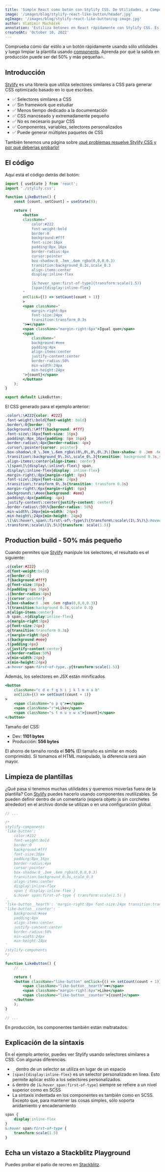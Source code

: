 ```yaml
---
title: 'Simple React como botón con Stylify CSS. De Utilidades, a Componentes, selectores mangled y 50% más pequeño build de producción.'
image: '/images/blog/stylify-react-like-button/header.jpg'
ogImage: '/images/blog/stylify-react-like-button/og-image.jpg'
author: Vladimír Macháček
annotation: 'Estiliza botones en React rápidamente con Stylify CSS. Es como escribir CSS directamente en la plantilla.'
createdAt: 'October 10, 2022'
---
```


Comprueba cómo dar estilo a un botón rápidamente usando sólo utilidades y luego limpiar la plantilla usando [components](/es/docs/get-started#defining-a-component). Aprenda por qué la salida en producción puede ser del 50% y más pequeña🔥.

## Introducción
[Stylify](/) es una librería que utiliza selectores similares a CSS para generar CSS optimizado basado en lo que escribes.

- ✅ Selectores similares a CSS
- ✅ Sin framework que estudiar
- ✅ Menos tiempo dedicado a la documentación
- ✅ CSS manoseado y extremadamente pequeño
- ✅ No es necesario purgar CSS
- ✅ Componentes, variables, selectores personalizados
- ✅ Puede generar múltiples paquetes de CSS

También tenemos una página sobre [¡qué problemas resuelve Stylify CSS y por qué deberías probarlo!](/es/docs/get-started/why-stylify-css)

## El código
Aquí está el código detrás del botón:
```jsx
import { useState } from 'react';
import './stylify.css';

function LikeButton() {
	const [count, setCount] = useState(0);

	return (
		<button
		className="
			color:#222
			font-weight:bold
			border:0
			background:#fff
			font-size:16px
			padding:8px_16px
			border-radius:4px
			cursor:pointer
			box-shadow:0_.3em_.6em_rgba(0,0,0,0.3)
			transition:background_0.3s,scale_0.3
			align-items:center
			display:inline-flex

			[&:hover_span:first-of-type]{transform:scale(1.5)}
			[span]{display:inline-flex}
		"
		onClick={() => setCount(count + 1)}
		>
		<span className="
			margin-right:8px
			font-size:24px
			transition:transform_0.3s
		">❤️</span>
		<span className="margin-right:6px">Igual que</span>
		<span
			className="
			background:#eee
			padding:4px
			align-items:center
			justify-content:center
			border-radius:50%
			min-width:24px
			min-height:24px
		">{count}</span>
		</button>
	);
}

export default LikeButton;
```

El CSS generado para el ejemplo anterior:
```css
.color\:\#222{color: #222}
.font-weight\:bold{font-weight: bold}
.border\:0{border: 0}
.background\:\#fff{background: #fff}
.font-size\:16px{font-size: 16px}
.padding\:8px_16px{padding: 8px 16px}
.border-radius\:4px{border-radius: 4px}
.cursor\:pointer{cursor: pointer}
.box-shadow\:0_\.3em_\.6em_rgba\(0\,0\,0\,0\.3\){box-shadow: 0 .3em .6em rgba(0,0,0,0.3)}
.transition\:background_0\.3s\,scale_0\.3{transition: background 0.3s,scale 0.3}
.align-items\:center{align-items: center}
.\[span\]\{display\:inline\-flex\} span,
.display\:inline-flex{display: inline-flex}
.margin-right\:8px{margin-right: 8px}
.font-size\:24px{font-size: 24px}
.transition\:transform_0\.3s{transition: transform 0.3s}
.margin-right\:6px{margin-right: 6px}
.background\:\#eee{background: #eee}
.padding\:4px{padding: 4px}
.justify-content\:center{justify-content: center}
.border-radius\:50\%{border-radius: 50%}
.min-width\:24px{min-width: 24px}
.min-height\:24px{min-height: 24px}
.\[\&\:hover\_span\:first\-of\-type\]\{transform\:scale\(1\.5\)\}:hover span:first-of-type,
.transform\:scale\(1\.5\){transform: scale(1.5)}
```
## Production build - 50% más pequeño
Cuando permites que [Stylify](/) manipule los selectores, el resultado es el siguiente:
```css
.c{color:#222}
.d{font-weight:bold}
.e{border:0}
.f{background:#fff}
.g{font-size:16px}
.h{padding:8px 16px}
.i{border-radius:4px}
.j{cursor:pointer}
.k{box-shadow:0 .3em .6em rgba(0,0,0,0.3)}
.l{transition:background 0.3s,scale 0.3}
.m{align-items:center}
.b span,.n{display:inline-flex}
.o{margin-right:8px}
.p{font-size:24px}
.q{transition:transform 0.3s}
.r{margin-right:6px}
.s{background:#eee}
.t{padding:4px}
.u{justify-content:center}
.v{border-radius:50%}
.w{min-width:24px}
.x{min-height:24px}
.a:hover span:first-of-type,.y{transform:scale(1.5)}
```

Además, los selectores en JSX están minificados
```jsx
<button
	className="c d e f g h i j k l m n a b"
	onClick={() => setCount(count + 1)}
>
	<span className="o p q">❤️</span>
	<span className="r">Like</span>
	<span className="s t m u v w x">{count}</span>
</button>
```

Tamaño del CSS:
- Dev: **1101 bytes**
- Producción: **556 bytes**

El ahorro de tamaño ronda el **50%** (El tamaño es similar en modo comprimido). Si tomamos el HTML manipulado, la diferencia será aún mayor.

## Limpieza de plantillas
¿Qué pasa si tenemos muchas utilidades y queremos moverlas fuera de la plantilla? Con [Stylify](/) puedes hacerlo usando componentes reutilizables. Se pueden definir dentro de un comentario (espera objeto js sin corchetes alrededor) en el archivo donde se utilizan o en una configuración global.

```jsx
// ...

/*
stylify-components
'like-button': `
	color:#222
	font-weight:bold
	border:0
	background:#fff
	font-size:16px
	padding:8px_16px
	border-radius:4px
	cursor:pointer
	box-shadow:0_.3em_.6em_rgba(0,0,0,0.3)
	transition:background_0.3s,scale_0.3
	align-items:center
	display:inline-flex
	span { display:inline-flex }
	&:hover span:first-of-type { transform:scale(1.5) }
`,
'like-button__hearth': 'margin-right:8px font-size:24px transition:transform_0.3s',
'like-button__counter': `
	background:#eee
	padding:4px
	align-items:center
	justify-content:center
	border-radius:50%
	min-width:24px
	min-height:24px
`
/stylify-components
*/

function LikeButton() {
	// ...

	return (
	<button className="like-button" onClick={() => setCount(count + 1)}>
		<span className="like-button__hearth">❤️</span>
		<span className="margin-right:6px">Like</span>
		<span className="like-button__counter">{count}</span>
	</button>
	);
}

// ...
```

En producción, los componentes también están maltratados.

## Explicación de la sintaxis
En el ejemplo anterior, puedes ver Stylify usando selectores similares a CSS. Con algunas diferencias.
- `_` dentro de un selector se utiliza en lugar de un espacio
- `[span]{display:inline-flex}` es un selector personalizado en línea. Esto permite aplicar estilo a los selectores personalizados.
- `&` dentro de `[&:hover_span:first-of-type]` siempre se refiere a un nivel superior como en SCSS
- La sintaxis indentada en los componentes es también como en SCSS. Excepto que, para mantener las cosas simples, sólo soporta anidamiento y encadenamiento
```css
span {
	display:inline-flex
}
&:hover span:first-of-type {
	transform:scale(1.5)
}
```

## Echa un vistazo a Stackblitz Playground
Puedes probar el patio de recreo en [Stackblitz](https://stackblitz.com/edit/stylify-react-like-button-example?file=src%2FLikeButton.jsx).
